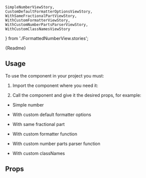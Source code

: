     SimpleNumberViewStory,
    CustomDefaultFormatterOptionsViewStory,
    WithSameFractionalPartViewStory,
    WithCustomFormatterViewStory,
    WithCustomNumberPartsParserViewStory,
    WithCustomClassNamesViewStory
} from './FormattedNumberView.stories';

<Meta title="FormattedNumber" component={FormattedNumberView} />

<Markdown>{Readme}</Markdown>

## Usage

To use the component in your project you must:

1. Import the component where you need it:

<Source language="javascript" code="import FormattedNumber from '@byndyusoft-ui/formatted-number';" />

2. Call the component and give it the desired props, for example:

-   Simple number

<Canvas withSource="open" of={SimpleNumberViewStory}>
    <Story story={SimpleNumberViewStory} />
</Canvas>

-   With custom default formatter options

<Canvas withSource="open" of={CustomDefaultFormatterOptionsViewStory}>
    <Story story={CustomDefaultFormatterOptionsViewStory} />
</Canvas>

-   With same fractional part

<Canvas withSource="open" of={WithSameFractionalPartViewStory}>
    <Story story={WithSameFractionalPartViewStory} />
</Canvas>

-   With custom formatter function

<Canvas withSource="open" of={WithCustomFormatterViewStory}>
    <Story story={WithCustomFormatterViewStory} />
</Canvas>

-   With custom number parts parser function

<Canvas withSource="open" of={WithCustomNumberPartsParserViewStory}>
    <Story story={WithCustomNumberPartsParserViewStory} />
</Canvas>

-   With custom classNames

<Canvas withSource="open" of={WithCustomClassNamesViewStory}>
    <Story story={WithCustomClassNamesViewStory} />
</Canvas>

## Props

<ArgsTable of={FormattedNumberView} />
